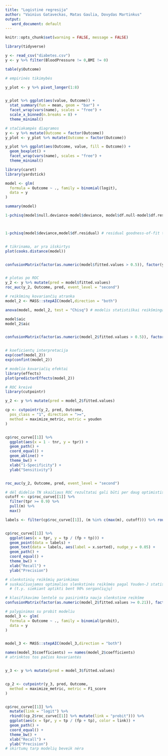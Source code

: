 ```yaml
---
title: "Logistinė regresija"
author: "Vainius Gataveckas, Matas Gaulia, Dovydas Martinkus"
output:
   word_document: default
---
```



```r
knitr::opts_chunk$set(warning = FALSE, message = FALSE)
```

```r
library(tidyverse)

y <- read_csv("diabetes.csv")
y <- y %>% filter(BloodPressure != 0,BMI != 0)

table(y$Outcome)
```



```r
# empirinės tikimybės

y_plot <- y %>% pivot_longer(1:8)


y_plot %>% ggplot(aes(value, Outcome)) +
  stat_summary(fun = mean, geom = "bar") +
  facet_wrap(vars(name), scales = "free") +
  scale_x_binned(n.breaks = 8) +
  theme_minimal()
```


```r
# stačiakampės diagramos
y <- y %>% mutate(Outcome = factor(Outcome))
y_plot <- y_plot %>% mutate(Outcome = factor(Outcome))

y_plot %>% ggplot(aes(Outcome, value, fill = Outcome)) +
  geom_boxplot() +
  facet_wrap(vars(name), scales = "free") +
  theme_minimal()
```


```r
library(caret)
library(yardstick)

model <- glm(
  formula = Outcome ~ ., family = binomial(logit),
  data = y
)

summary(model)

1-pchisq(model$null.deviance-model$deviance, model$df.null-model$df.residual) # globali nulinė hipotezė (tikėtinumo santykių testas likelihood ratio test)



1-pchisq(model$deviance,model$df.residual) # residual goodness-of-fit testas


# tikrinama, ar yra išskirtys
plot(cooks.distance(model))


confusionMatrix(factor(as.numeric(model$fitted.values > 0.5)), factor(y$Outcome),positive="1")


# plotas po ROC
y_2 <- y %>% mutate(pred = model$fitted.values)
roc_auc(y_2, Outcome, pred, event_level = "second")
```




```r
# reikšminų kovariančių atranka
model_2 <- MASS::stepAIC(model,direction = "both")

anova(model, model_2, test = "Chisq") # modelis statistiškai reikšmingai nesiskiria nuo modelio su visomis kovariantėmis

model$aic
model_2$aic


confusionMatrix(factor(as.numeric(model_2$fitted.values > 0.5)), factor(y$Outcome),positive="1")


# koeficientų interpretacija
exp(coef(model_2))
exp(confint(model_2))
```




```r
# modelio kovariačių efektai
library(effects)
plot(predictorEffects(model_2))
```



```r
# ROC kreivė
library(cutpointr)

y_2 <- y %>% mutate(pred = model_2$fitted.values)

cp <- cutpointr(y_2, pred, Outcome,
  pos_class = "1", direction = ">=",
  method = maximize_metric, metric = youden
)


cp$roc_curve[[1]] %>%
  ggplot(aes(x = 1 - tnr, y = tpr)) +
  geom_path() +
  coord_equal() +
  geom_abline() +
  theme_bw() +
  xlab("1-Specificity") +
  ylab("Sensitivity")


roc_auc(y_2, Outcome, pred, event_level = "second")
```



```r
# dėl didelio TN skaičiaus ROC rezultatai gali būti per daug optimistiški, todėl papildomai naudojama PR kreivė
cutoff <- cp$roc_curve[[1]] %>%
  filter(tpr >= 0.9) %>%
  pull(m) %>%
  max()

labels <- filter(cp$roc_curve[[1]], (m %in% c(max(m), cutoff))) %>% round(2)


cp$roc_curve[[1]] %>%
  ggplot(aes(x = tpr, y = tp / (fp + tp))) +
  geom_point(data = labels) +
  geom_text(data = labels, aes(label = x.sorted), nudge_y = 0.05) +
  geom_path() +
  coord_equal() +
  theme_bw() +
  xlab("Recall") +
  ylab("Precision")

# slenkstinių reikšmių parinkimas
# suskaičiuojamos optimalios slenkstinės reikšmės pagal Youden-J statistic ir pasirinkus ribą Sensitivity > 0.9
  # (t.y. siekiant aptikti bent 90% sergančiųjų)
```



```r
# klasifikavimo lentelė su pasirinkta nauja slenkstine reikšme
confusionMatrix(factor(as.numeric(model_2$fitted.values >= 0.21)), factor(y$Outcome),positive="1")
```

```r
# palyginimas su probit modeliu
model_3 <- glm(
  formula = Outcome ~ ., family = binomial(probit),
  data = y
)


model_3 <- MASS::stepAIC(model_3,direction = "both")

names(model_3$coefficients) == names(model_2$coefficients) 
# atrinktos tos pačios kovariantės


y_3 <- y %>% mutate(pred = model_3$fitted.values)


cp_2 <- cutpointr(y_3, pred, Outcome,
  method = maximize_metric, metric = F1_score
)


cp$roc_curve[[1]] %>%
  mutate(link = "logit") %>%
  rbind((cp_2$roc_curve[[1]] %>% mutate(link = "probit"))) %>%
  ggplot(aes(x = tpr, y = tp / (fp + tp), color = link)) +
  geom_path() +
  coord_equal() +
  theme_bw() +
  xlab("Recall") +
  ylab("Precision")
# skirtumų tarp modelių beveik nėra
```
